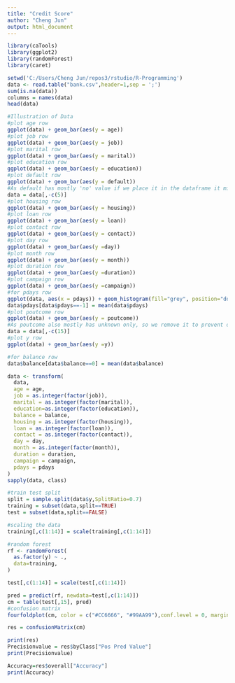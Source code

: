 ---
title: "Credit Score"
author: "Cheng Jun"
output: html_document
---
```{r}
library(caTools)
library(ggplot2)
library(randomForest)
library(caret) 
```


```{r}
setwd('C:/Users/Cheng Jun/repos3/rstudio/R-Programming')
data <- read.table("bank.csv",header=1,sep = ';')
sum(is.na(data))
columns = names(data)
head(data)
```

```{r}
#Illustration of Data 
#plot age row
ggplot(data) + geom_bar(aes(y = age))
#plot job row
ggplot(data) + geom_bar(aes(y = job))
#plot marital row
ggplot(data) + geom_bar(aes(y = marital))
#plot education row
ggplot(data) + geom_bar(aes(y = education))
#plot default row
ggplot(data) + geom_bar(aes(y = default))
#As default has mostly 'no' value if we place it in the dataframe it might result in overfitting due to it not being equally distributed.  
data = data[,-c(5)] 
#plot housing row
ggplot(data) + geom_bar(aes(y = housing))
#plot loan row
ggplot(data) + geom_bar(aes(y = loan))
#plot contact row
ggplot(data) + geom_bar(aes(y = contact))
#plot day row
ggplot(data) + geom_bar(aes(y =day))
#plot month row
ggplot(data) + geom_bar(aes(y = month))
#plot duration row
ggplot(data) + geom_bar(aes(y =duration))
#plot campaign row
ggplot(data) + geom_bar(aes(y =campaign))
#for pdays row
ggplot(data, aes(x = pdays)) + geom_histogram(fill="grey", position="dodge",binwidth=100)
data$pdays[data$pdays==-1] = mean(data$pdays)
#plot poutcome row
ggplot(data) + geom_bar(aes(y = poutcome))
#As poutcome also mostly has unknown only, so we remove it to prevent overfitting from occuring
data = data[,-c(15)]
#plot y row 
ggplot(data) + geom_bar(aes(y =y))

```



```{r}
#for balance row
data$balance[data$balance==0] = mean(data$balance)

data <- transform(
  data,
  age = age,
  job = as.integer(factor(job)),
  marital = as.integer(factor(marital)),
  education=as.integer(factor(education)),
  balance = balance,
  housing = as.integer(factor(housing)),
  loan = as.integer(factor(loan)),
  contact = as.integer(factor(contact)),
  day = day,
  month = as.integer(factor(month)),
  duration = duration,
  campaign = campaign,
  pdays = pdays
)
sapply(data, class)

#train test split
split = sample.split(data$y,SplitRatio=0.7)
training = subset(data,split==TRUE)
test = subset(data,split==FALSE)

#scaling the data
training[,c(1:14)] = scale(training[,c(1:14)])

#random forest
rf <- randomForest(
  as.factor(y) ~ .,
  data=training,
)

test[,c(1:14)] = scale(test[,c(1:14)])

```


```{r}
pred = predict(rf, newdata=test[,c(1:14)])
cm = table(test[,15], pred)
#confusion matrix
fourfoldplot(cm, color = c("#CC6666", "#99AA99"),conf.level = 0, margin =1, main = "Confusion Matrix")

res = confusionMatrix(cm)

print(res)
Precisionvalue = res$byClass["Pos Pred Value"]
print(Precisionvalue)

Accuracy=res$overall["Accuracy"]
print(Accuracy)

```